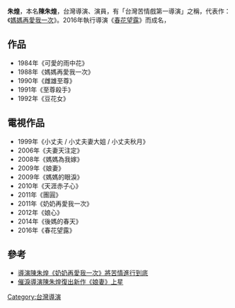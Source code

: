 {{nofootnotes|time=2021-06-01}}
{{藝人
| 姓名     = 陳朱煌
| 類型     = 導演
| 圖片     = 
| 圖片尺寸 = 
| 圖片簡介 = 
| 原名     = 
| 其他藝名 = 
| 國籍     = {{ROC}}
| 民族     = 
| 籍貫     = [[福建省_(中華民國)|福建]][[同安縣|同安]]
| 出生日期 = 
| 出生地點 = 
| 逝世日期 = 
| 逝世地點 = 
| 職業     = [[導演|導演]]、[[製作人|製作人]]
| 語言     = [[中華民國國語|國語]]、[[臺灣閩南語|臺語]]
| 配偶     = 
| 兒女     = 
| 父母     = 
| 出道作   = [[可愛的雨中花|可愛的雨中花]]
| 出道日期 = 
| 代表作   = [[媽媽再愛我一次|媽媽再愛我一次]]
| 活躍年代 = 
| 唱片公司 = 
| 經紀公司 = 
| 網站     = 
}}

'''朱煌'''，本名'''陳朱煌'''，台灣導演、演員，有「台灣苦情戲第一導演」之稱，代表作：《[[媽媽再愛我一次|媽媽再愛我一次]]》。2016年執行導演《[[春花望露|春花望露]]》而成名，

==作品==
*1984年《可愛的雨中花》
*1988年《媽媽再愛我一次》
*1990年《雌雄至尊》
*1991年《至尊殺手》
*1992年《豆花女》

==電視作品==
*1999年《小丈夫 / 小丈夫妻大姐 / 小丈夫秋月》
*2006年《夫妻天注定》
*2008年《媽媽為我嫁》
*2009年《娘妻》
*2009年《媽媽的眼淚》
*2010年《天涯赤子心》
*2011年《團圓》
*2011年《奶奶再愛我一次》
*2012年《娘心》
*2014年《後媽的春天》
*2016年《春花望露》

==參考==
*[http://news.xinhuanet.com/ent/2013-07/30/c_125088264.htm 導演陳朱煌《奶奶再愛我一次》將苦情進行到底]{{dead link|date=2018年5月 |bot=InternetArchiveBot |fix-attempted=yes }}
*[http://dailynews.sina.com/bg/ent/tv/sinacn/20101113/14201993294.html 催淚導演陳朱煌復出新作《娘妻》上星]

[[Category:台灣導演|Category:台灣導演]]